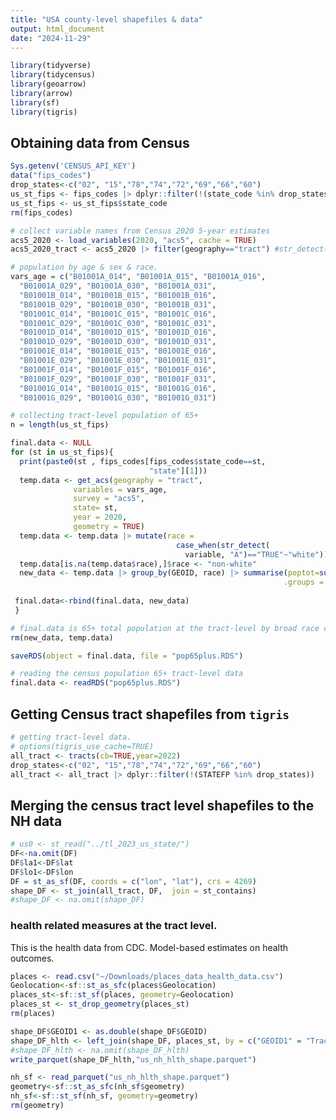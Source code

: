 ```yaml
---
title: "USA county-level shapefiles & data"
output: html_document
date: "2024-11-29"
---
```


```r
library(tidyverse)
library(tidycensus)
library(geoarrow)
library(arrow)
library(sf)
library(tigris)
```


## Obtaining data from Census

```r

Sys.getenv('CENSUS_API_KEY')
data("fips_codes")
drop_states<-c("02", "15","78","74","72","69","66","60")
us_st_fips <- fips_codes |> dplyr::filter(!(state_code %in% drop_states)) |> select(state_code) |> unique()
us_st_fips <- us_st_fips$state_code
rm(fips_codes)
```


```r
# collect variable names from Census 2020 5-year estimates
acs5_2020 <- load_variables(2020, "acs5", cache = TRUE)
acs5_2020_tract <- acs5_2020 |> filter(geography=="tract") #str_detect(name, "B24010"))
```


```r
# population by age & sex & race. 
vars_age = c("B01001A_014", "B01001A_015", "B01001A_016", 
  "B01001A_029", "B01001A_030", "B01001A_031",
  "B01001B_014", "B01001B_015", "B01001B_016", 
  "B01001B_029", "B01001B_030", "B01001B_031",
  "B01001C_014", "B01001C_015", "B01001C_016", 
  "B01001C_029", "B01001C_030", "B01001C_031",
  "B01001D_014", "B01001D_015", "B01001D_016",
  "B01001D_029", "B01001D_030", "B01001D_031",
  "B01001E_014", "B01001E_015", "B01001E_016", 
  "B01001E_029", "B01001E_030", "B01001E_031",
  "B01001F_014", "B01001F_015", "B01001F_016", 
  "B01001F_029", "B01001F_030", "B01001F_031",
  "B01001G_014", "B01001G_015", "B01001G_016", 
  "B01001G_029", "B01001G_030", "B01001G_031")
```

```r
# collecting tract-level population of 65+
n = length(us_st_fips)

final.data <- NULL
for (st in us_st_fips){
  print(paste0(st , fips_codes[fips_codes$state_code==st, 
                               "state"][1]))
  temp.data <- get_acs(geography = "tract", 
              variables = vars_age, 
              survey = "acs5",
              state= st,
              year = 2020,
              geometry = TRUE)
  temp.data <- temp.data |> mutate(race = 
                                     case_when(str_detect(
                                       variable, "A")=="TRUE"~"white"))
  temp.data[is.na(temp.data$race),]$race <- "non-white"
  new_data <- temp.data |> group_by(GEOID, race) |> summarise(poptot=sum(estimate, na.rm=TRUE),
                                                             .groups = 'keep')
 
 final.data<-rbind(final.data, new_data)
 }

# final.data is 65+ total population at the tract-level by broad race category  & saved.
rm(new_data, temp.data)

saveRDS(object = final.data, file = "pop65plus.RDS")
```

```r
# reading the census population 65+ tract-level data
final.data <- readRDS("pop65plus.RDS")
```

## Getting Census tract shapefiles from `tigris`
```r
# getting tract-level data.
# options(tigris_use_cache=TRUE)
all_tract <- tracts(cb=TRUE,year=2022)
drop_states<-c("02", "15","78","74","72","69","66","60")
all_tract <- all_tract |> dplyr::filter(!(STATEFP %in% drop_states))
```

## Merging the census tract level shapefiles to the NH data

```r
# us0 <- st_read("../tl_2023_us_state/")
DF<-na.omit(DF)
DF$la1<-DF$lat
DF$lo1<-DF$lon
DF = st_as_sf(DF, coords = c("lon", "lat"), crs = 4269)
shape_DF <- st_join(all_tract, DF,  join = st_contains)
#shape_DF <- na.omit(shape_DF)
```


### health related measures at the tract level.

This is the health data from CDC. Model-based estimates on health outcomes.

```r
places <- read.csv("~/Downloads/places_data_health_data.csv")
Geolocation<-sf::st_as_sfc(places$Geolocation)
places_st<-sf::st_sf(places, geometry=Geolocation)
places_st <- st_drop_geometry(places_st)
rm(places)
```

```r
shape_DF$GEOID1 <- as.double(shape_DF$GEOID)
shape_DF_hlth <- left_join(shape_DF, places_st, by = c("GEOID1" = "TractFIPS"))
#shape_DF_hlth <- na.omit(shape_DF_hlth)
write_parquet(shape_DF_hlth,"us_nh_hlth_shape.parquet")
```


```r
nh_sf <- read_parquet("us_nh_hlth_shape.parquet")
geometry<-sf::st_as_sfc(nh_sf$geometry)
nh_sf<-sf::st_sf(nh_sf, geometry=geometry)
rm(geometry)
```



## 